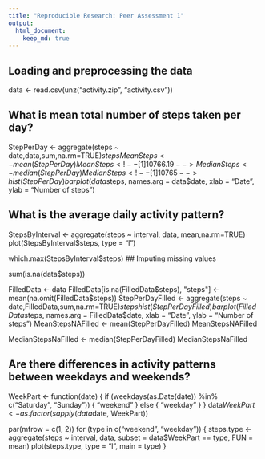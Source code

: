 ```yaml
---
title: "Reproducible Research: Peer Assessment 1"
output: 
  html_document:
    keep_md: true
---
```



## Loading and preprocessing the data

data <- read.csv(unz("activity.zip", "activity.csv"))

## What is mean total number of steps taken per day?


StepPerDay <- aggregate(steps ~ date,data,sum,na.rm=TRUE)$steps
MeanSteps <- mean(StepPerDay)
MeanSteps  
<!-- [1] 10766.19 -->
MedianSteps <- median (StepPerDay)
MedianSteps
<!-- [1] 10765 -->
hist(StepPerDay)
barplot(data$steps, names.arg = data$date, xlab = "Date", ylab = "Number of steps")


## What is the average daily activity pattern?


StepsByInterval <- aggregate(steps ~ interval, data, mean,na.rm=TRUE)
plot(StepsByInterval$steps, type = "l")

which.max(StepsByInterval$steps)
<!-- [1] 104 -->
## Imputing missing values


sum(is.na(data$steps))
<!-- [1] 2304 -->

FilledData <- data
FilledData[is.na(FilledData$steps), "steps"] <- mean(na.omit(FilledData$steps))
StepPerDayFilled <- aggregate(steps ~ date,FilledData,sum,na.rm=TRUE)$steps
hist(StepPerDayFilled)
barplot(FilledData$steps, names.arg = FilledData$date, xlab = "Date", ylab = "Number of steps")
MeanStepsNAFilled <- mean(StepPerDayFilled)
MeanStepsNAFilled
<!-- [1] 10766.19 -->


MedianStepsNaFilled <- median(StepPerDayFilled)
MedianStepsNaFilled
<!-- [1] 10766.19 -->




## Are there differences in activity patterns between weekdays and weekends?


WeekPart <- function(date) 
{
    if (weekdays(as.Date(date)) %in% c("Saturday", "Sunday")) 
    {
        "weekend"
    } 
    else 
    {
        "weekday"
    }
}
data$WeekPart <- as.factor(sapply(data$date, WeekPart))


par(mfrow = c(1, 2))
for (type in c("weekend", "weekday")) 
{
    steps.type <- aggregate(steps ~ interval, data, subset = data$WeekPart == type, FUN = mean)
    plot(steps.type, type = "l", main = type)
}












